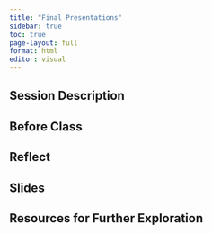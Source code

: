 ```yaml
---
title: "Final Presentations"
sidebar: true
toc: true
page-layout: full
format: html
editor: visual
---
```


## Session Description

## Before Class

## Reflect

## Slides

## Resources for Further Exploration
